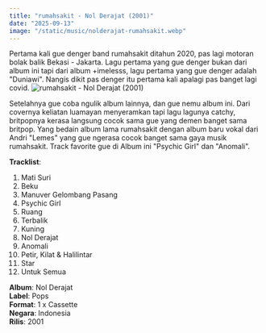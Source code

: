 ```yaml
---
title: "rumahsakit - Nol Derajat (2001)"
date: "2025-09-13"
image: "/static/music/nolderajat-rumahsakit.webp"
---
```


Pertama kali gue denger band rumahsakit ditahun 2020, pas lagi motoran bolak balik Bekasi - Jakarta. Lagu pertama yang gue denger bukan dari album ini tapi dari album  +imelesss, lagu pertama yang gue denger adalah "Duniawi". Nangis dikit pas denger itu pertama kali apalagi pas banget lagi covid.
<img src="/static/music/nolderajat-rumahsakit.webp" alt="rumahsakit - Nol Derajat (2001)" />

Setelahnya gue coba ngulik album lainnya, dan gue nemu album ini. Dari covernya keliatan luamayan menyeramkan tapi lagu lagunya catchy, britpopnya kerasa langsung cocok sama gue yang demen banget sama britpop. Yang bedain album lama rumahsakit dengan album baru vokal dari Andri "Lemes" yang gue ngerasa cocok banget sama gaya musik rumahsakit. Track favorite gue di Album ini "Psychic Girl" dan "Anomali".

**Tracklist**:
1. Mati Suri
2. Beku
3. Manuver Gelombang Pasang
4. Psychic Girl
5. Ruang
6. Terbalik
7. Kuning
8. Nol Derajat
9. Anomali
10. Petir, Kilat & Halilintar
11. Star
12. Untuk Semua

**Album**: Nol Derajat\
**Label**: Pops\
**Format**: 1 x Cassette\
**Negara**: Indonesia\
**Rilis**: 2001
